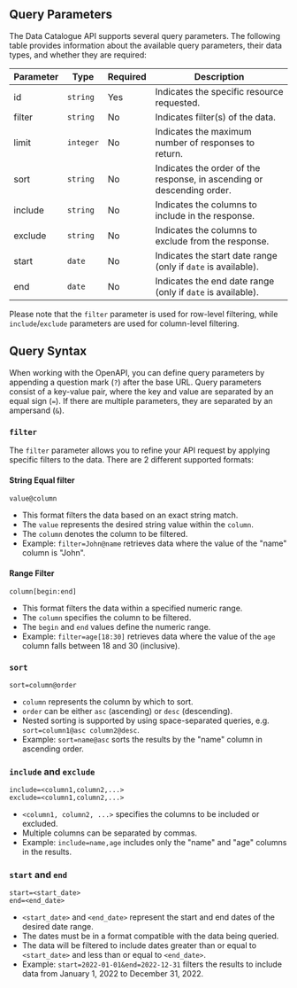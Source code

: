 ## Query Parameters

The Data Catalogue API supports several query parameters. The following table provides information about the available query parameters, their data types, and whether they are required:

| Parameter | Type      | Required | Description                                                            |
| --------- | --------- | -------- | ---------------------------------------------------------------------- |
| id        | `string`  | Yes      | Indicates the specific resource requested.                             |
| filter    | `string`  | No       | Indicates filter(s) of the data.                                       |
| limit     | `integer` | No       | Indicates the maximum number of responses to return.                   |
| sort      | `string`  | No       | Indicates the order of the response, in ascending or descending order. |
| include   | `string`  | No       | Indicates the columns to include in the response.                      |
| exclude   | `string`  | No       | Indicates the columns to exclude from the response.                    |
| start     | `date`    | No       | Indicates the start date range (only if `date` is available).          |
| end       | `date`    | No       | Indicates the end date range (only if `date` is available).            |

Please note that the `filter` parameter is used for row-level filtering, while `include`/`exclude` parameters are used for column-level filtering.

## Query Syntax

When working with the OpenAPI, you can define query parameters by appending a question mark (`?`) after the base URL. Query parameters consist of a key-value pair, where the key and value are separated by an equal sign (`=`). If there are multiple parameters, they are separated by an ampersand (`&`).

### `filter`

The `filter` parameter allows you to refine your API request by applying specific filters to the data. There are 2 different supported formats:

#### String Equal filter

```
value@column
```

- This format filters the data based on an exact string match.
- The `value` represents the desired string value within the `column`.
- The `column` denotes the column to be filtered.
- Example: `filter=John@name` retrieves data where the value of the "name" column is "John".

#### Range Filter

```
column[begin:end]
```

- This format filters the data within a specified numeric range.
- The `column` specifies the column to be filtered.
- The `begin` and `end` values define the numeric range.
- Example: `filter=age[18:30]` retrieves data where the value of the `age` column falls between 18 and 30 (inclusive).

### `sort`

```
sort=column@order
```

- `column` represents the column by which to sort.
- `order` can be either `asc` (ascending) or `desc` (descending).
- Nested sorting is supported by using space-separated queries, e.g. <nobr>`sort=column1@asc column2@desc`</nobr>.
- Example: `sort=name@asc` sorts the results by the "name" column in ascending order.

### `include` and `exclude`

```
include=<column1,column2,...>
exclude=<column1,column2,...>
```

- `<column1, column2, ...>` specifies the columns to be included or excluded.
- Multiple columns can be separated by commas.
- Example: `include=name,age` includes only the "name" and "age" columns in the results.

### `start` and `end`

```
start=<start_date>
end=<end_date>
```

- `<start_date>` and `<end_date>` represent the start and end dates of the desired date range.
- The dates must be in a format compatible with the data being queried.
- The data will be filtered to include dates greater than or equal to `<start_date>` and less than or equal to `<end_date>`.
- Example: `start=2022-01-01&end=2022-12-31` filters the results to include data from January 1, 2022 to December 31, 2022.

